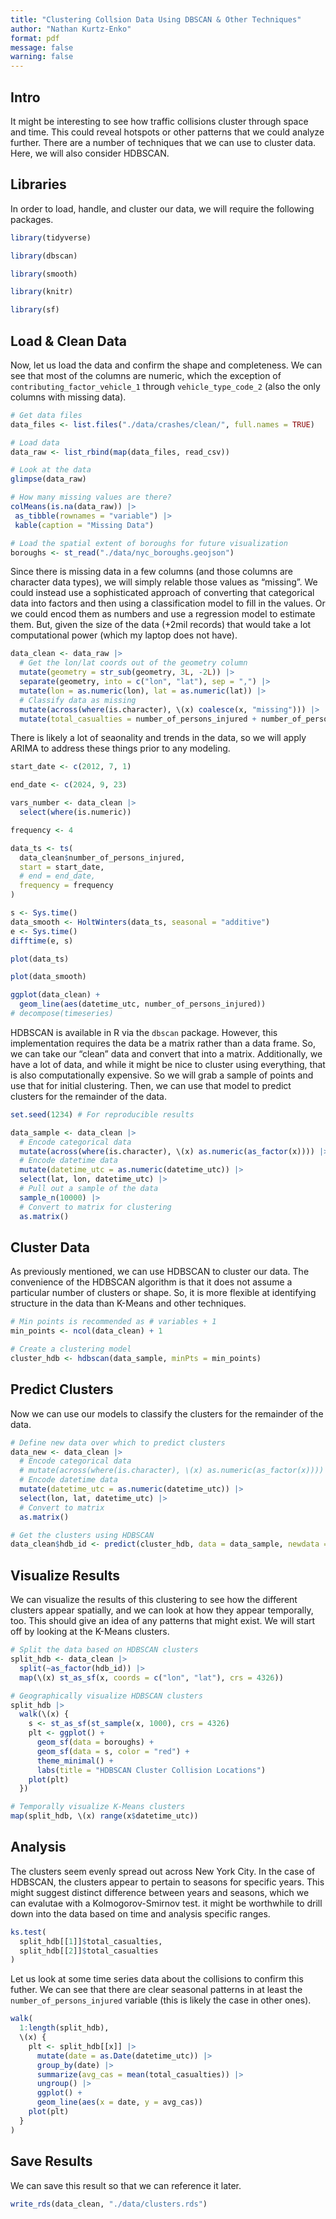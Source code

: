 ```yaml
---
title: "Clustering Collsion Data Using DBSCAN & Other Techniques"
author: "Nathan Kurtz-Enko"
format: pdf
message: false
warning: false
---
```


## Intro
It might be interesting to see how traffic collisions cluster through space and time. This could reveal hotspots or other patterns that we could analyze further. There are a number of techniques that we can use to cluster data. Here, we will also consider HDBSCAN.

## Libraries
In order to load, handle, and cluster our data, we will require the following packages.

```r
library(tidyverse)

library(dbscan)

library(smooth)

library(knitr)

library(sf)
```

## Load & Clean Data
Now, let us load the data and confirm the shape and completeness. We can see that most of the columns are numeric, which the exception of `contributing_factor_vehicle_1` through `vehicle_type_code_2` (also the only columns with missing data).

```r
# Get data files
data_files <- list.files("./data/crashes/clean/", full.names = TRUE)

# Load data
data_raw <- list_rbind(map(data_files, read_csv))

# Look at the data
glimpse(data_raw)

# How many missing values are there?
colMeans(is.na(data_raw)) |>
 as_tibble(rownames = "variable") |>
 kable(caption = "Missing Data")

# Load the spatial extent of boroughs for future visualization
boroughs <- st_read("./data/nyc_boroughs.geojson")
```

Since there is missing data in a few columns (and those columns are character data types), we will simply relable those values as "missing". We could instead use a sophisticated approach of converting that categorical data into factors and then using a classification model to fill in the values. Or we could encod them as numbers and use a regression model to estimate them. But, given the size of the data (+2mil records) that would take a lot computational power (which my laptop does not have).

```r
data_clean <- data_raw |>
  # Get the lon/lat coords out of the geometry column
  mutate(geometry = str_sub(geometry, 3L, -2L)) |>
  separate(geometry, into = c("lon", "lat"), sep = ",") |>
  mutate(lon = as.numeric(lon), lat = as.numeric(lat)) |>
  # Classify data as missing
  mutate(across(where(is.character), \(x) coalesce(x, "missing"))) |>
  mutate(total_casualties = number_of_persons_injured + number_of_persons_killed)
```

There is likely a lot of seaonality and trends in the data, so we will apply ARIMA to address these things prior to any modeling.

```r
start_date <- c(2012, 7, 1)

end_date <- c(2024, 9, 23)

vars_number <- data_clean |>
  select(where(is.numeric))

frequency <- 4

data_ts <- ts(
  data_clean$number_of_persons_injured,
  start = start_date,
  # end = end_date,
  frequency = frequency
)

s <- Sys.time()
data_smooth <- HoltWinters(data_ts, seasonal = "additive")
e <- Sys.time()
difftime(e, s)

plot(data_ts)

plot(data_smooth)

ggplot(data_clean) +
  geom_line(aes(datetime_utc, number_of_persons_injured))
# decompose(timeseries)
```

HDBSCAN is available in R via the `dbscan` package. However, this implementation requires the data be a matrix rather than a data frame. So, we can take our "clean" data and convert that into a matrix. Additionally, we have a lot of data, and while it might be nice to cluster using everything, that is also computationally expensive. So we will grab a sample of points and use that for initial clustering. Then, we can use that model to predict clusters for the remainder of the data.

```r
set.seed(1234) # For reproducible results

data_sample <- data_clean |>
  # Encode categorical data
  mutate(across(where(is.character), \(x) as.numeric(as_factor(x)))) |> 
  # Encode datetime data
  mutate(datetime_utc = as.numeric(datetime_utc)) |>
  select(lat, lon, datetime_utc) |>
  # Pull out a sample of the data
  sample_n(10000) |>
  # Convert to matrix for clustering
  as.matrix()
```

## Cluster Data
As previously mentioned, we can use HDBSCAN to cluster our data. The convenience of the HDBSCAN algorithm is that it does not assume a particular number of clusters or shape. So, it is more flexible at identifying structure in the data than K-Means and other techniques.

```r
# Min points is recommended as # variables + 1
min_points <- ncol(data_clean) + 1

# Create a clustering model
cluster_hdb <- hdbscan(data_sample, minPts = min_points)
```

## Predict Clusters
Now we can use our models to classify the clusters for the remainder of the data.

```r
# Define new data over which to predict clusters
data_new <- data_clean |>
  # Encode categorical data
  # mutate(across(where(is.character), \(x) as.numeric(as_factor(x)))) |> 
  # Encode datetime data
  mutate(datetime_utc = as.numeric(datetime_utc)) |>
  select(lon, lat, datetime_utc) |>
  # Convert to matrix
  as.matrix()

# Get the clusters using HDBSCAN
data_clean$hdb_id <- predict(cluster_hdb, data = data_sample, newdata = data_new)
```

## Visualize Results
We can visualize the results of this clustering to see how the different clusters appear spatially, and we can look at how they appear temporally, too. This should give an idea of any patterns that might exist. We will start off by looking at the K-Means clusters.

```r
# Split the data based on HDBSCAN clusters
split_hdb <- data_clean |>
  split(~as_factor(hdb_id)) |>
  map(\(x) st_as_sf(x, coords = c("lon", "lat"), crs = 4326)) 

# Geographically visualize HDBSCAN clusters
split_hdb |>
  walk(\(x) {
    s <- st_as_sf(st_sample(x, 1000), crs = 4326)
    plt <- ggplot() +
      geom_sf(data = boroughs) +
      geom_sf(data = s, color = "red") +
      theme_minimal() +
      labs(title = "HDBSCAN Cluster Collision Locations")
    plot(plt)
  })

# Temporally visualize K-Means clusters
map(split_hdb, \(x) range(x$datetime_utc))
```

## Analysis
The clusters seem evenly spread out across New York City. In the case of HDBSCAN, the clusters appear to pertain to seasons for specific years. This might suggest distinct difference between years and seasons, which we can evalutae with a Kolmogorov-Smirnov test. it might be worthwhile to drill down into the data based on time and analysis specific ranges.

```r
ks.test(
  split_hdb[[1]]$total_casualties,
  split_hdb[[2]]$total_casualties
)
```

Let us look at some time series data about the collisions to confirm this futher. We can see that there are clear seasonal patterns in at least the `number_of_persons_injured` variable (this is likely the case in other ones).

```r
walk(
  1:length(split_hdb),
  \(x) {
    plt <- split_hdb[[x]] |>
      mutate(date = as.Date(datetime_utc)) |>
      group_by(date) |>
      summarize(avg_cas = mean(total_casualties)) |>
      ungroup() |>
      ggplot() +
      geom_line(aes(x = date, y = avg_cas))
    plot(plt)
  }
)
```

## Save Results
We can save this result so that we can reference it later.

```r
write_rds(data_clean, "./data/clusters.rds")
```